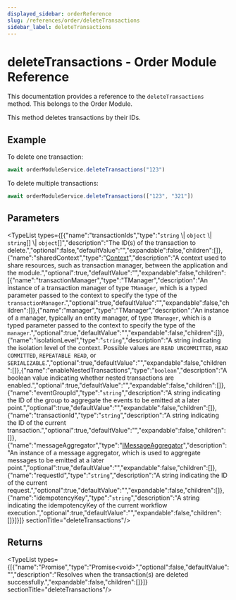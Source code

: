 ```yaml
---
displayed_sidebar: orderReference
slug: /references/order/deleteTransactions
sidebar_label: deleteTransactions
---
```



# deleteTransactions - Order Module Reference

This documentation provides a reference to the `deleteTransactions` method. This belongs to the Order Module.

This method deletes transactions by their IDs.

## Example

To delete one transaction:

```ts
await orderModuleService.deleteTransactions("123")
```

To delete multiple transactions:

```ts
await orderModuleService.deleteTransactions(["123", "321"])
```

## Parameters

<TypeList types={[{"name":"transactionIds","type":"`string` \\| `object` \\| `string`[] \\| `object`[]","description":"The ID(s) of the transaction to delete.","optional":false,"defaultValue":"","expandable":false,"children":[]},{"name":"sharedContext","type":"[Context](../../../interfaces/order.Context/page.mdx)","description":"A context used to share resources, such as transaction manager, between the application and the module.","optional":true,"defaultValue":"","expandable":false,"children":[{"name":"transactionManager","type":"TManager","description":"An instance of a transaction manager of type `TManager`, which is a typed parameter passed to the context to specify the type of the `transactionManager`.","optional":true,"defaultValue":"","expandable":false,"children":[]},{"name":"manager","type":"TManager","description":"An instance of a manager, typically an entity manager, of type `TManager`, which is a typed parameter passed to the context to specify the type of the `manager`.","optional":true,"defaultValue":"","expandable":false,"children":[]},{"name":"isolationLevel","type":"`string`","description":"A string indicating the isolation level of the context. Possible values are `READ UNCOMMITTED`, `READ COMMITTED`, `REPEATABLE READ`, or `SERIALIZABLE`.","optional":true,"defaultValue":"","expandable":false,"children":[]},{"name":"enableNestedTransactions","type":"`boolean`","description":"A boolean value indicating whether nested transactions are enabled.","optional":true,"defaultValue":"","expandable":false,"children":[]},{"name":"eventGroupId","type":"`string`","description":"A string indicating the ID of the group to aggregate the events to be emitted at a later point.","optional":true,"defaultValue":"","expandable":false,"children":[]},{"name":"transactionId","type":"`string`","description":"A string indicating the ID of the current transaction.","optional":true,"defaultValue":"","expandable":false,"children":[]},{"name":"messageAggregator","type":"[IMessageAggregator](../../../interfaces/order.IMessageAggregator/page.mdx)","description":"An instance of a message aggregator, which is used to aggregate messages to be emitted at a later point.","optional":true,"defaultValue":"","expandable":false,"children":[]},{"name":"requestId","type":"`string`","description":"A string indicating the ID of the current request.","optional":true,"defaultValue":"","expandable":false,"children":[]},{"name":"idempotencyKey","type":"`string`","description":"A string indicating the idempotencyKey of the current workflow execution.","optional":true,"defaultValue":"","expandable":false,"children":[]}]}]}  sectionTitle="deleteTransactions"/>

## Returns

<TypeList types={[{"name":"Promise","type":"Promise&#60;void&#62;","optional":false,"defaultValue":"","description":"Resolves when the transaction(s) are deleted successfully.","expandable":false,"children":[]}]}  sectionTitle="deleteTransactions"/>
